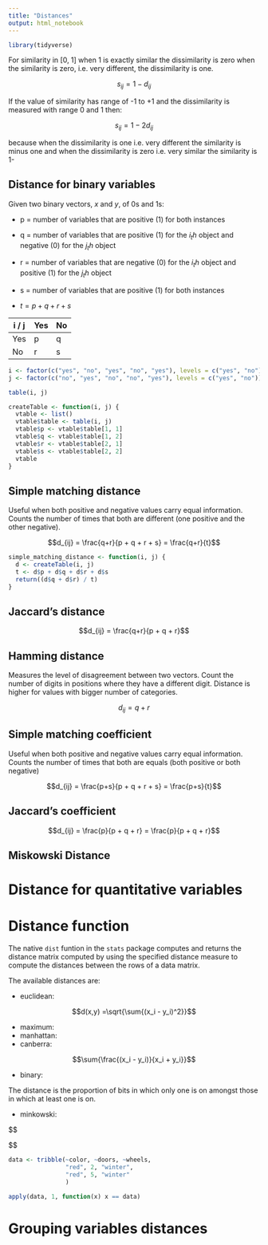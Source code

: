 ```yaml
---
title: "Distances"
output: html_notebook
---
```


```r
library(tidyverse)
```

For similarity in [0, 1] when 1 is exactly similar the dissimilarity is zero when the similarity is zero, i.e. very different, the dissimilarity is one.

$$s_{ij} = 1 - d_{ij}$$

If the value of similarity has range of -1 to +1 and the dissimilarity is measured with range 0 and 1 then:

$$s_{ij} = 1 - 2d_{ij}$$

because when the dissimilarity is one i.e. very different the similarity is minus one and when the dissimilarity is zero i.e. very similar the similarity is 1-


## Distance for binary variables


Given two binary vectors, $x$ and $y$, of 0s and 1s:

* p = number of variables that are positive (1) for both instances
* q = number of variables that are positive (1) for the $i_th$ object and negative (0) for the $j_th$ object
* r = number of variables that are negative (0) for the $i_th$ object and positive (1) for the $j_th$ object
* s = number of variables that are positive (1) for both instances

* $t = p + q + r + s$

| i / j | Yes | No |
|-------|-----|----|
| Yes   | p   | q  |
| No    | r   | s  |

```r
i <- factor(c("yes", "no", "yes", "no", "yes"), levels = c("yes", "no"))
j <- factor(c("no", "yes", "no", "no", "yes"), levels = c("yes", "no"))
```

```r
table(i, j)
```

```r
createTable <- function(i, j) {
  vtable <- list()
  vtable$table <- table(i, j)
  vtable$p <- vtable$table[1, 1]
  vtable$q <- vtable$table[1, 2]
  vtable$r <- vtable$table[2, 1]
  vtable$s <- vtable$table[2, 2]
  vtable
}
```


## Simple matching distance

Useful when both positive and negative values carry equal information. Counts the number of times that both are different (one positive and the other negative).

$$d_{ij} = \frac{q+r}{p + q + r + s} = \frac{q+r}{t}$$

```r
simple_matching_distance <- function(i, j) {
  d <- createTable(i, j)
  t <- d$p + d$q + d$r + d$s
  return((d$q + d$r) / t)
}
```


## Jaccard's distance

$$d_{ij} = \frac{q+r}{p + q + r}$$

## Hamming distance

Measures the level of disagreement between two vectors. Count the number of digits in positions where they have a different digit. Distance is higher for values with bigger number of categories.

$$d_{ij} = q + r$$

## Simple matching coefficient

Useful when both positive and negative values carry equal information. Counts the number of times that both are equals (both positive or both negative)

$$d_{ij} = \frac{p+s}{p + q + r + s} = \frac{p+s}{t}$$

## Jaccard's coefficient

$$d_{ij} = \frac{p}{p + q + r} = \frac{p}{p + q + r}$$



## Miskowski Distance


# Distance for quantitative variables


# Distance function

The native `dist` funtion in the `stats` package computes and returns the distance matrix computed by using the specified distance measure to compute the distances between the rows of a data matrix.

The available distances are:

* euclidean:

$$d(x,y) =\sqrt{\sum{(x_i - y_i)^2}}$$

* maximum:
* manhattan:
* canberra:

$$\sum{\frac{(x_i - y_i)}{x_i + y_i}}$$

* binary:

The distance is the proportion of bits in which only one is on amongst those in which at least one is on.

* minkowski:

$$

$$

```r
data <- tribble(~color, ~doors, ~wheels,
                "red", 2, "winter",
                "red", 5, "winter"
                )
```

```r
apply(data, 1, function(x) x == data)
```


# Grouping variables distances 



